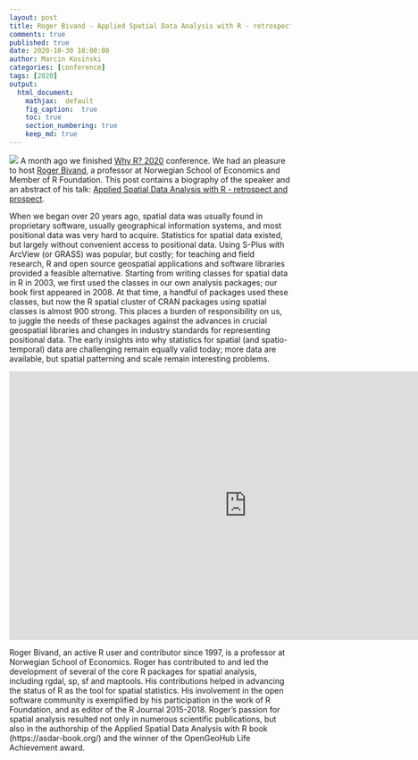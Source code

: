 ```yaml
---
layout: post
title: Roger Bivand - Applied Spatial Data Analysis with R - retrospect and prospect
comments: true
published: true
date: 2020-10-30 18:00:00
author: Marcin Kosiński
categories: [conference]
tags: [2020]
output:
  html_document:
    mathjax:  default
    fig_caption:  true
    toc: true
    section_numbering: true
    keep_md: true
---
```


<img src="/images/fulls/whyr2020/keynotes/bivand.jpg" class="fit image"> A month ago we finished [Why R? 2020](2020.whyr.pl) conference. We had an pleasure to host [Roger Bivand](https://twitter.com/RogerBivand),  a professor at Norwegian School of Economics and Member of R Foundation. This post contains a biography of the speaker and an abstract of his talk: [Applied Spatial Data Analysis with R - retrospect and prospect](https://youtu.be/mEAyQ8bv1zU).


When we began over 20 years ago, spatial data was usually found in proprietary software, usually geographical information systems, and most positional data was very hard to acquire. Statistics for spatial data existed, but largely without convenient access to positional data. Using S-Plus with ArcView (or GRASS) was popular, but costly; for teaching and field research, R and open source geospatial applications and software libraries provided a feasible alternative. Starting from writing classes for spatial data in R in 2003, we first used the classes in our own
analysis packages; our book first appeared in 2008. At that time, a handful of packages used these classes, but now the R spatial cluster of CRAN packages using spatial classes is almost 900 strong. This places a burden of responsibility on us, to juggle the needs of these packages against the advances in crucial geospatial libraries and changes in industry standards for representing positional data. The early insights into why statistics for spatial (and spatio-temporal) data are challenging remain equally valid today; more data are available, but spatial patterning and scale remain interesting problems.


<iframe width="850" height="480" src="https://www.youtube.com/embed/mEAyQ8bv1zU" frameborder="0" allow="accelerometer; autoplay; clipboard-write; encrypted-media; gyroscope; picture-in-picture" allowfullscreen></iframe>

Roger Bivand, an active R user and contributor since 1997, is a professor at Norwegian School of Economics. Roger has contributed to and led the development of several of the core R packages for spatial analysis, including rgdal, sp, sf and maptools. His contributions helped in advancing the status of R as the tool for spatial statistics. His involvement in the open software community is exemplified by his participation in the work of R Foundation, and as editor of the R Journal 2015-2018. Roger’s passion for spatial analysis resulted not only in numerous scientific publications, but also in the authorship of the Applied Spatial Data Analysis with R book (https://asdar-book.org/) and the winner of the OpenGeoHub Life Achievement award.
